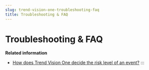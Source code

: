 ```yaml
---
slug: trend-vision-one-troubleshooting-faq
title: Troubleshooting & FAQ
---
```

# Troubleshooting & FAQ

**Related information**

- [How does Trend Vision One decide the risk level of an event?](how-does-risk-level-event.mdx)
:::
